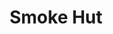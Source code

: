 ---
title: "Smoke Hut"
image: "/images/portfolio/smoke-hut.jpg"
category: "Projects"
timestamp: "2020-09-17"
external: "https://www.facebook.com/smokehutco"
---